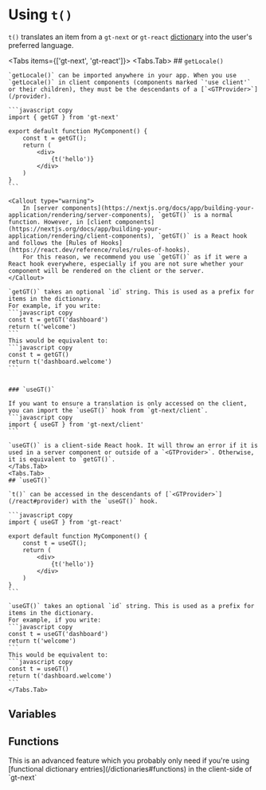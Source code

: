 
# Using `t()`

`t()` translates an item from a `gt-next` or `gt-react` [dictionary](/dictionaries) into the user's preferred language.

<Tabs items={['gt-next', 'gt-react']}>
<Tabs.Tab>
    ## `getLocale()`

    `getLocale()` can be imported anywhere in your app. When you use `getLocale()` in client components (components marked `'use client'` or their children), they must be the descendants of a [`<GTProvider>`](/provider).

    ```javascript copy
    import { getGT } from 'gt-next'

    export default function MyComponent() {
        const t = getGT();
        return (
            <div>
                {t('hello')}
            </div>
        )
    }
    ```

    <Callout type="warning">
        In [server components](https://nextjs.org/docs/app/building-your-application/rendering/server-components), `getGT()` is a normal function. However, in [client components](https://nextjs.org/docs/app/building-your-application/rendering/client-components), `getGT()` is a React hook and follows the [Rules of Hooks](https://react.dev/reference/rules/rules-of-hooks). 
        For this reason, we recommend you use `getGT()` as if it were a React hook everywhere, especially if you are not sure whether your component will be rendered on the client or the server.
    </Callout>

    `getGT()` takes an optional `id` string. This is used as a prefix for items in the dictionary.
    For example, if you write:
    ```javascript copy
    const t = getGT('dashboard')
    return t('welcome')
    ```
    This would be equivalent to:
    ```javascript copy
    const t = getGT()
    return t('dashboard.welcome')
    ```
    

    ### `useGT()`

    If you want to ensure a translation is only accessed on the client, you can import the `useGT()` hook from `gt-next/client`.
    ```javascript copy
    import { useGT } from 'gt-next/client'
    ```

    `useGT()` is a client-side React hook. It will throw an error if it is used in a server component or outside of a `<GTProvider>`. Otherwise, it is equivalent to `getGT()`. 
    </Tabs.Tab>
    <Tabs.Tab>
    ## `useGT()`

    `t()` can be accessed in the descendants of [`<GTProvider>`](/react#provider) with the `useGT()` hook.

    ```javascript copy
    import { useGT } from 'gt-react'

    export default function MyComponent() {
        const t = useGT();
        return (
            <div>
                {t('hello')}
            </div>
        )
    }
    ```

    `useGT()` takes an optional `id` string. This is used as a prefix for items in the dictionary.
    For example, if you write:
    ```javascript copy
    const t = useGT('dashboard')
    return t('welcome')
    ```
    This would be equivalent to:
    ```javascript copy
    const t = useGT()
    return t('dashboard.welcome')
    ```
    </Tabs.Tab>
</Tabs>

## Variables

## Functions

<Callout type="warning">
    This is an advanced feature which you probably only need if you're using [functional dictionary entries](/dictionaries#functions) in the client-side of `gt-next`
</Callout>